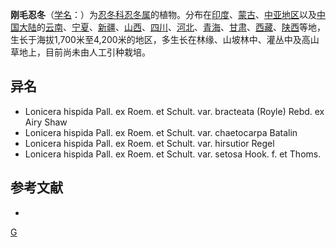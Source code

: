 {{Speciesbox 
| genus = Lonicera
| species = hispida
| authority = Pall. ex Roem. et Schult.
}}

'''刚毛忍冬'''（[[学名|学名]]：{{lang|la|''Lonicera hispida''}}）为[[忍冬科|忍冬科]][[忍冬属|忍冬属]]的植物。分布在[[印度|印度]]、[[蒙古|蒙古]]、[[中亚地区|中亚地区]]以及[[中国大陆|中国大陆]]的[[云南|云南]]、[[宁夏|宁夏]]、[[新疆|新疆]]、[[山西|山西]]、[[四川|四川]]、[[河北|河北]]、[[青海|青海]]、[[甘肃|甘肃]]、[[西藏|西藏]]、[[陕西|陕西]]等地，生长于海拔1,700米至4,200米的地区，多生长在林缘、山坡林中、灌丛中及高山草地上，目前尚未由人工引种栽培。

== 异名 ==
* Lonicera hispida Pall. ex Roem. et Schult. var. bracteata (Royle) Rebd. ex Airy Shaw
* Lonicera hispida Pall. ex Roem. et Schult. var. chaetocarpa Batalin
* Lonicera hispida Pall. ex Roem. et Schult. var. hirsutior Regel
* Lonicera hispida Pall. ex Roem. et Schult. var. setosa Hook. f. et Thoms.

== 参考文献 ==
<div class="references-small">
* {{cite web| url =http://www.bioinfo.cn/db05/KmzwSpecies.php?action=view&id=3483| title =刚毛忍冬| work =《中国高等植物数据库全库》| publisher =中国科学院微生物研究所| author =昆明植物研究所| accessdate =2009-02-24| deadurl =yes| archiveurl =https://web.archive.org/web/20160305053211/http://www.bioinfo.cn/db05/KmzwSpecies.php?action=view&id=3483| archivedate =2016-03-05}}
</div>
{{Taxonbar|from=Q10898148}}

[[Category:忍冬属|G]]